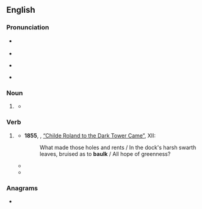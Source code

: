 ==English==

===Pronunciation===
* {{a|UK}} {{IPA|en|[bɔːɫk]}}
* {{audio|en|En-uk-baulk.ogg|Audio (UK)}}
* {{a|US}} {{IPA|en|/bɔk/|[bɔɫk]}}
* {{audio|en|En-us-baulk.ogg|Audio (US)}}

===Noun===
{{en-noun}}

# {{lb|en|British}} {{alternative spelling of|en|balk}}
#* {{quote-book|1=en|year=1929|author=Sir Arthur Conan Doyle|authorlink=Arthur Conan Doyle|title=When the World Screamed|url=http://gutenberg.net.au/ebooks01/0100031h.html|passage='And am I to plunge a harpoon into that beast!' 'That's your privilege, my son,' said Malone, 'and, sad to relate, unless I give it a miss in '''baulk''', I shall have to be at your side when you do it.'}}

===Verb===
{{en-verb}}

# {{lb|en|British}} {{alternative spelling of|en|balk}}
#* '''1855''', {{w|Robert Browning}}, [[s:Childe Roland to the Dark Tower Came|“Childe Roland to the Dark Tower Came”]], XII:
#*: What made those holes and rents / In the dock's harsh swarth leaves, bruised as to '''baulk''' / All hope of greenness?
#* {{quote-book|en|year=1952|author=Daphne du Maurier|authorlink=Daphne du Maurier|title=The Apple Tree|chapter=Monte Verità|passage=As he talked, slowly, quietly, I had the impression that it must surely be an accident that had happened, but that his mind, unhinged by tragedy, '''baulked''' at Anna’s death.}}
#* {{quote-journal|en|date=2020 January 2|author=Philip Haigh|title=Is there relief to congestion along Castlefield Corridor?|journal=Rail|page=22|text=What wasn't done was the second part of the work to add Piccadilly's two new through platforms. The Department for Transport '''baulked''' at [[Network Rail]]'s price, but nonetheless May 2018's timetable increased services to 15tph. Punctuality dropped.}}

===Anagrams===
* {{anagrams|en|a=abklu|Kabul}}